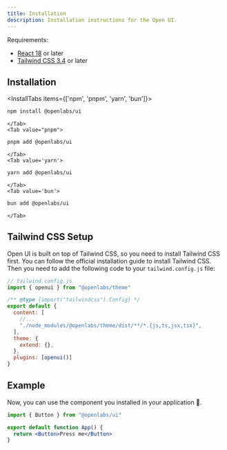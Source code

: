 ```yaml
---
title: Installation
description: Installation instructions for the Open UI.
---
```


Requirements:

- [React 18](https://reactjs.org/) or later
- [Tailwind CSS 3.4](https://tailwindcss.com/docs/guides/vite#react) or later

## Installation

<InstallTabs items={['npm', 'pnpm', 'yarn', 'bun']}>
    <Tab value='npm'>

```bash
npm install @openlabs/ui
```

    </Tab>
    <Tab value="pnpm">

```bash
pnpm add @openlabs/ui
```

    </Tab>
    <Tab value='yarn'>

```bash
yarn add @openlabs/ui
```

    </Tab>
    <Tab value='bun'>

```bash
bun add @openlabs/ui
```

    </Tab>

</InstallTabs>

## Tailwind CSS Setup

Open UI is built on top of Tailwind CSS, so you need to install Tailwind CSS first. You can follow the official installation guide to install Tailwind CSS. Then you need to add the following code to your `tailwind.config.js` file:

```js
// tailwind.config.js
import { openui } from "@openlabs/theme"

/** @type {import("tailwindcss").Config} */
export default {
  content: [
    //...
    "./node_modules/@openlabs/theme/dist/**/*.{js,ts,jsx,tsx}",
  ],
  theme: {
    extend: {},
  },
  plugins: [openui()]
}
```

## Example

Now, you can use the component you installed in your application 🎉.

```jsx
import { Button } from "@openlabs/ui"

export default function App() {
  return <Button>Press me</Button>
}
```